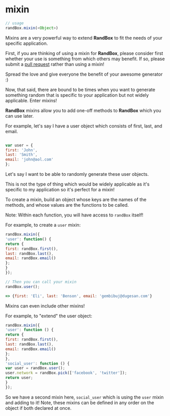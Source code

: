 # mixin

```js
// usage
randBox.mixin(<Object>)
```

Mixins are a very powerful way to extend **RandBox** to fit the needs of your
specific application.

First, if you are thinking of using a mixin for **RandBox**, please consider first
whether your use is something from which others may benefit. If so, please
submit a [pull request][PR] rather than using a mixin!

Spread the love and give everyone the benefit of your awesome generator :)

Now, that said, there are bound to be times when you want to generate something
random that is specific to your application but not widely applicable. Enter
mixins!

**RandBox** mixins allow you to add one-off methods to **RandBox** which you can
use later.

For example, let's say I have a user object which consists of first, last,
and email.

```js

var user = {
first: 'John',
last: 'Smith',
email: 'john@aol.com'
};

```

Let's say I want to be able to randomly generate these user objects.

This is not the type of thing which would be widely applicable as it's specific
to my application so it's perfect for a mixin!

To create a mixin, build an object whose keys are the names of the methods, and
whose values are the functions to be called.

Note: Within each function, you will have access to `randBox` itself!

For example, to create a `user` mixin:

```js
randBox.mixin({
'user': function() {
return {
first: randBox.first(),
last: randBox.last(),
email: randBox.email()
};
}
});

// Then you can call your mixin
randBox.user();

=> {first: 'Eli', last: 'Benson', email: 'gembibuj@dugesan.com'}
```

Mixins can even include other mixins!

For example, to "extend" the user object:
```js
randBox.mixin({
'user': function () {
return {
first: randBox.first(),
last: randBox.last(),
email: randBox.email()
};
},
'social_user': function () {
var user = randBox.user();
user.network = randBox.pick(['facebook', 'twitter']);
return user;
}
});
```

So we have a second mixin here, `social_user` which is using the `user` mixin
and adding to it! Note, these mixins can be defined in any order on the object
if both declared at once.

[PR]: https://github.com/victorquinn/randbox/pulls
